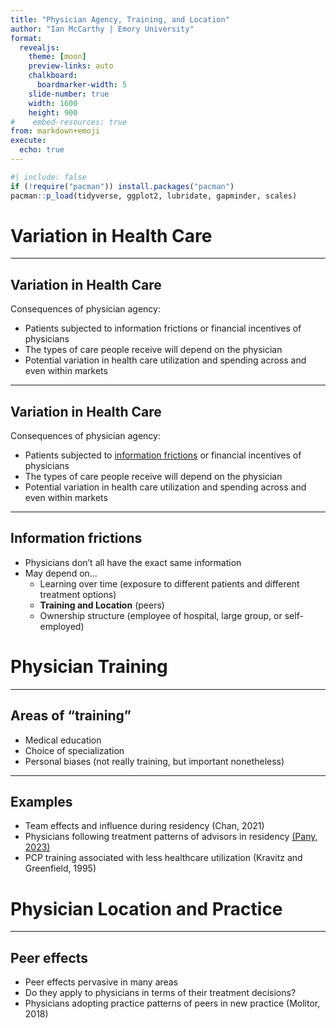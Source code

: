 ```yaml
---
title: "Physician Agency, Training, and Location"
author: "Ian McCarthy | Emory University"
format: 
  revealjs:
    theme: [moon]
    preview-links: auto
    chalkboard:
      boardmarker-width: 5
    slide-number: true
    width: 1600
    height: 900    
#    embed-resources: true
from: markdown+emoji
execute: 
  echo: true
---
```


```r
#| include: false
if (!require("pacman")) install.packages("pacman")
pacman::p_load(tidyverse, ggplot2, lubridate, gapminder, scales)
```

# Variation in Health Care

---

## Variation in Health Care

Consequences of physician agency:

- Patients subjected to information frictions or financial incentives of physicians
- The types of care people receive will depend on the physician
- Potential variation in health care utilization and spending across and even within markets

---

## Variation in Health Care

Consequences of physician agency:

- Patients subjected to [information frictions]{.underline} or financial incentives of physicians
- The types of care people receive will depend on the physician
- Potential variation in health care utilization and spending across and even within markets

---

## Information frictions

- Physicians don't all have the exact same information
- May depend on...
  - Learning over time (exposure to different patients and different treatment options)
  - **Training and Location** (peers)
  - Ownership structure (employee of hospital, large group, or self-employed)
  
  
# Physician Training

---

## Areas of "training"

- Medical education
- Choice of specialization
- Personal biases (not really training, but important nonetheless)

---

## Examples

- Team effects and influence during residency (Chan, 2021)
- Physicians following treatment patterns of advisors in residency [(Pany, 2023)](https://ashecon.confex.com/ashecon/2023/meetingapp.cgi/Paper/14080)
- PCP training associated with less healthcare utilization (Kravitz and Greenfield, 1995)


# Physician Location and Practice

---

## Peer effects

- Peer effects pervasive in many areas
- Do they apply to physicians in terms of their treatment decisions?
- Physicians adopting practice patterns of peers in new practice (Molitor, 2018)
